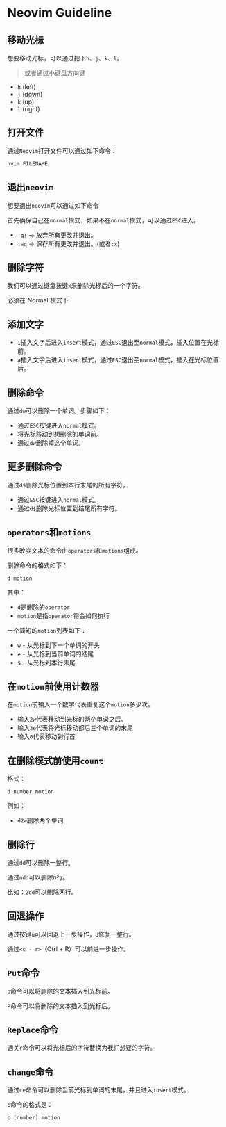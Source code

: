 
# Neovim Guideline

## 移动光标

想要移动光标，可以通过摁下`h`、`j`、`k`、`l`。

> 或者通过小键盘方向键

- `h` (left)
- `j` (down)
- `k` (up)
- `l` (right)

## 打开文件

通过`Neovim`打开文件可以通过如下命令：

```bash
nvim FILENAME
```

## 退出`neovim`

想要退出`neovim`可以通过如下命令

首先确保自己在`normal`模式，如果不在`normal`模式，可以通过`ESC`进入。

- `:q!` -> 放弃所有更改并退出。
- `:wq` -> 保存所有更改并退出。(或者`:x`)

## 删除字符

我们可以通过键盘按键`x`来删除光标后的一个字符。

<Callout type="info">
必须在`Normal`模式下
</Callout>

## 添加文字

- `i`插入文字后进入`insert`模式，通过`ESC`退出至`normal`模式，插入位置在光标前。
- `a`插入文字后进入`insert`模式，通过`ESC`退出至`normal`模式，插入在光标位置后。

## 删除命令

通过`dw`可以删除一个单词。步骤如下：

- 通过`ESC`按键进入`normal`模式。
- 将光标移动到想删除的单词前。
- 通过`dw`删除掉这个单词。

## 更多删除命令

通过`d$`删除光标位置到本行末尾的所有字符。

- 通过`ESC`按键进入`normal`模式。
- 通过`d$`删除光标位置到结尾所有字符。

## `operators`和`motions`

很多改变文本的命令由`operators`和`motions`组成。

删除命令的格式如下：

```vim
d motion
```

其中：
- `d`是删除的`operator`
- `motion`是指`operator`将会如何执行

一个简短的`motion`列表如下：

- `w` - 从光标到下一个单词的开头
- `e` - 从光标到当前单词的结尾
- `$` - 从光标到本行末尾

## 在`motion`前使用计数器

在`motion`前输入一个数字代表重复这个`motion`多少次。

- 输入`2w`代表移动到光标的两个单词之后。
- 输入`3e`代表将光标移动都后三个单词的末尾
- 输入`0`代表移动到行首

## 在删除模式前使用`count`

格式：

```vim
d number motion
```

例如：

- `d2w`删除两个单词

## 删除行

通过`dd`可以删除一整行。

通过`ndd`可以删除n行。

比如：`2dd`可以删除两行。

## 回退操作

通过按键`u`可以回退上一步操作，`U`修复一整行。

通过`<c - r>`（Ctrl + R）可以前进一步操作。

## `Put`命令

`p`命令可以将删除的文本插入到光标前。

`P`命令可以将删除的文本插入到光标后。

## `Replace`命令

通关`r`命令可以将光标后的字符替换为我们想要的字符。

## `change`命令

通过`ce`命令可以删除当前光标到单词的末尾，并且进入`insert`模式。 

`c`命令的格式是：

```vim
c [number] motion
```




